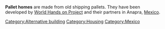 '''Pallet homes''' are made from old shipping pallets. They have been developed by [http://www.worldhandsproject.org World Hands on Project] and their partners in Anapra, [[Mexico]]. 

[[Category:Alternative building]]
[[Category:Housing]]
[[Category:Mexico]]